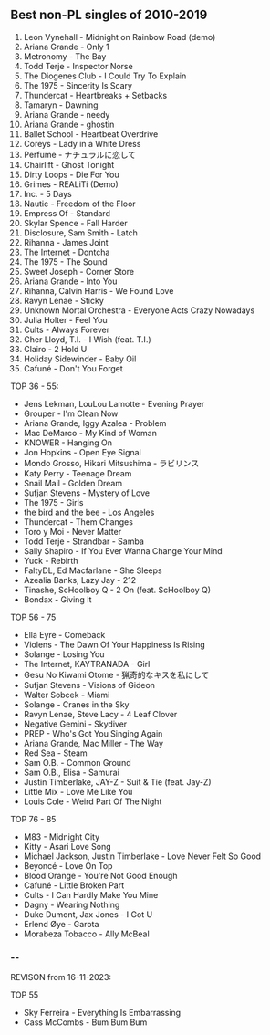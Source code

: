 ## Best non-PL singles of 2010-2019

1. Leon Vynehall - Midnight on Rainbow Road (demo)
2. Ariana Grande - Only 1
3. Metronomy - The Bay
4. Todd Terje - Inspector Norse
5. The Diogenes Club - I Could Try To Explain
6. The 1975 - Sincerity Is Scary
7. Thundercat - Heartbreaks + Setbacks
8. Tamaryn - Dawning
9. Ariana Grande - needy
10. Ariana Grande - ghostin
11. Ballet School - Heartbeat Overdrive
12. Coreys - Lady in a White Dress
13. Perfume - ナチュラルに恋して
14. Chairlift - Ghost Tonight
15. Dirty Loops - Die For You
16. Grimes - REALiTi (Demo)
17. Inc. - 5 Days
18. Nautic - Freedom of the Floor
19. Empress Of - Standard
20. Skylar Spence - Fall Harder
21. Disclosure, Sam Smith - Latch
22. Rihanna - James Joint
23. The Internet - Dontcha
24. The 1975 - The Sound
25. Sweet Joseph - Corner Store
26. Ariana Grande - Into You
27. Rihanna, Calvin Harris - We Found Love
28. Ravyn Lenae - Sticky
29. Unknown Mortal Orchestra - Everyone Acts Crazy Nowadays
30. Julia Holter - Feel You
31. Cults - Always Forever
32. Cher Lloyd, T.I. - I Wish (feat. T.I.)
33. Clairo - 2 Hold U
34. Holiday Sidewinder - Baby Oil
35. Cafuné - Don't You Forget

TOP 36 - 55:

- Jens Lekman, LouLou Lamotte - Evening Prayer
- Grouper - I'm Clean Now
- Ariana Grande, Iggy Azalea - Problem
- Mac DeMarco - My Kind of Woman
- KNOWER - Hanging On
- Jon Hopkins - Open Eye Signal
- Mondo Grosso, Hikari Mitsushima - ラビリンス
- Katy Perry - Teenage Dream
- Snail Mail - Golden Dream
- Sufjan Stevens - Mystery of Love
- The 1975 - Girls
- the bird and the bee - Los Angeles
- Thundercat - Them Changes
- Toro y Moi - Never Matter
- Todd Terje - Strandbar - Samba
- Sally Shapiro - If You Ever Wanna Change Your Mind
- Yuck - Rebirth
- FaltyDL, Ed Macfarlane - She Sleeps
- Azealia Banks, Lazy Jay - 212
- Tinashe, ScHoolboy Q - 2 On (feat. ScHoolboy Q)
- Bondax - Giving It

TOP 56 - 75

- Ella Eyre - Comeback
- Violens - The Dawn Of Your Happiness Is Rising
- Solange - Losing You
- The Internet, KAYTRANADA - Girl
- Gesu No Kiwami Otome - 猟奇的なキスを私にして
- Sufjan Stevens - Visions of Gideon
- Walter Sobcek - Miami
- Solange - Cranes in the Sky
- Ravyn Lenae, Steve Lacy - 4 Leaf Clover
- Negative Gemini - Skydiver
- PREP - Who's Got You Singing Again
- Ariana Grande, Mac Miller - The Way
- Red Sea - Steam
- Sam O.B. - Common Ground
- Sam O.B., Elisa - Samurai
- Justin Timberlake, JAY-Z - Suit & Tie (feat. Jay-Z)
- Little Mix - Love Me Like You
- Louis Cole - Weird Part Of The Night

TOP 76 - 85

- M83 - Midnight City
- Kitty - Asari Love Song
- Michael Jackson, Justin Timberlake - Love Never Felt So Good
- Beyoncé - Love On Top
- Blood Orange - You're Not Good Enough
- Cafuné - Little Broken Part
- Cults - I Can Hardly Make You Mine
- Dagny - Wearing Nothing
- Duke Dumont, Jax Jones - I Got U
- Erlend Øye - Garota
- Morabeza Tobacco - Ally McBeal

### --

REVISON from 16-11-2023:

TOP 55

- Sky Ferreira - Everything Is Embarrassing
- Cass McCombs - Bum Bum Bum
